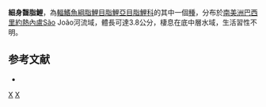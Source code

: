 {{Speciesbox 
| taxon = Bryconamericus tenuis
| status = NE
| status_system = IUCN3.1
| authority =  [[Bizerril|Bizerril]] & [[Auraujo|Auraujo]], 1992
| synonyms = 
}}
'''細身齧脂鯉'''，為[[輻鰭魚綱|輻鰭魚綱]][[脂鯉目|脂鯉目]][[脂鯉亞目|脂鯉亞目]][[脂鯉科|脂鯉科]]的其中一個[[種|種]]，分布於[[南美洲|南美洲]][[巴西|巴西]][[里約熱內盧|里約熱內盧]]São João河流域，體長可達3.8公分，棲息在底中層水域，生活習性不明。

==参考文献==
{{refbegin}}
*{{FishBase_species|genus=Bryconamericus|species=tenuis|year=2014|month=1}}
{{refend}}

{{Taxonbar|from=Q6417521}}

[[Category:齧脂鯉屬|X]]
[[Category:1992年描述的鱼类|X]]


{{魚類小作品}}